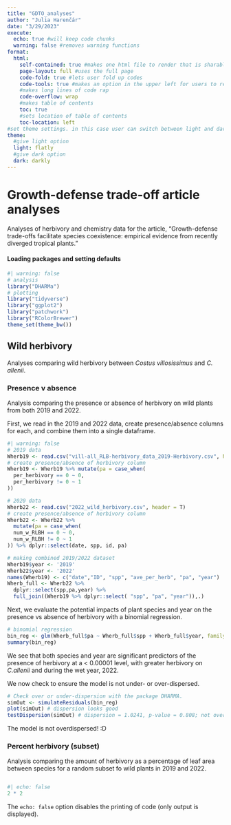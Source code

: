 ```yaml
---
title: "GDTO_analyses"
author: "Julia Harenčár"
date: "3/29/2023"
execute:
  echo: true #will keep code chunks
  warning: false #removes warning functions
format: 
  html: 
    self-contained: true #makes one html file to render that is sharable
    page-layout: full #uses the full page
    code-fold: true #lets user fold up codes
    code-tools: true #makes an option in the upper left for users to reveal/hide all code and copy source code
    #makes long lines of code rap
    code-overflow: wrap
    #makes table of contents
    toc: true
    #sets location of table of contents
    toc-location: left
#set theme settings. in this case user can switch between light and dark mode
theme:
  #give light option
  light: flatly
  #give dark option
  dark: darkly
---
```


# Growth-defense trade-off article analyses

Analyses of herbivory and chemistry data for the article, "Growth-defense trade-offs facilitate species coexistence: empirical evidence from recently diverged tropical plants."

#### Loading packages and setting defaults
```r
#| warning: false
# analysis
library("DHARMa")
# plotting
library("tidyverse")
library("ggplot2")
library("patchwork")
library("RColorBrewer")
theme_set(theme_bw())

```

## Wild herbivory

Analyses comparing wild herbivory between *Costus villosissimus* and *C. allenii*.

### Presence v absence 

Analysis comparing the presence or absence of herbivory on wild plants from both 2019 and 2022.

First, we read in the 2019 and 2022 data, create presence/absence columns for each, and combine them into a single dataframe.

```r
#| warning: false
# 2019 data
Wherb19 <- read.csv("vill-all_RLB-herbivory_data_2019-Herbivory.csv", header=TRUE)
# create presence/absence of herbivory column
Wherb19 <- Wherb19 %>% mutate(pa = case_when(
  per_herbivory == 0 ~ 0,
  per_herbivory != 0 ~ 1
))

# 2020 data
Wherb22 <- read.csv("2022_wild_herbivory.csv", header = T)
# create presence/absence of herbivory column
Wherb22 <- Wherb22 %>% 
  mutate(pa = case_when(
  num_w_RLBH == 0 ~ 0,
  num_w_RLBH != 0 ~ 1
)) %>% dplyr::select(date, spp, id, pa)

# making combined 2019/2022 dataset
Wherb19$year <- '2019'
Wherb22$year <- '2022'
names(Wherb19) <- c("date","ID", "spp", "ave_per_herb", "pa", "year")
Wherb_full <- Wherb22 %>% 
  dplyr::select(spp,pa,year) %>% 
  full_join((Wherb19 %>% dplyr::select( "spp", "pa", "year")),.) 
```
Next, we evaluate the potential impacts of plant species and year on the presence vs absence of herbivory with a binomial regression.
```r
# binomial regression 
bin_reg <- glm(Wherb_full$pa ~ Wherb_full$spp + Wherb_full$year, family = "binomial")
summary(bin_reg)
```
We see that both species and year are significant predictors of the presence of herbivory at a < 0.00001 level, with greater herbivory on *C.allenii* and during the wet year, 2022. 

We now check to ensure the model is not under- or over-dispersed.
```r
# Check over or under-dispersion with the package DHARMA. 
simOut <- simulateResiduals(bin_reg)
plot(simOut) # dispersion looks good
testDispersion(simOut) # dispersion = 1.0241, p-value = 0.808; not overdispersed
```
The model is not overdispersed! :D

### Percent herbivory (subset)

Analysis comparing the amount of herbivory as a percentage of leaf area between species for a random subset fo wild plants in 2019 and 2022.

```r

```


```r
#| echo: false
2 * 2
```

The `echo: false` option disables the printing of code (only output is displayed).
